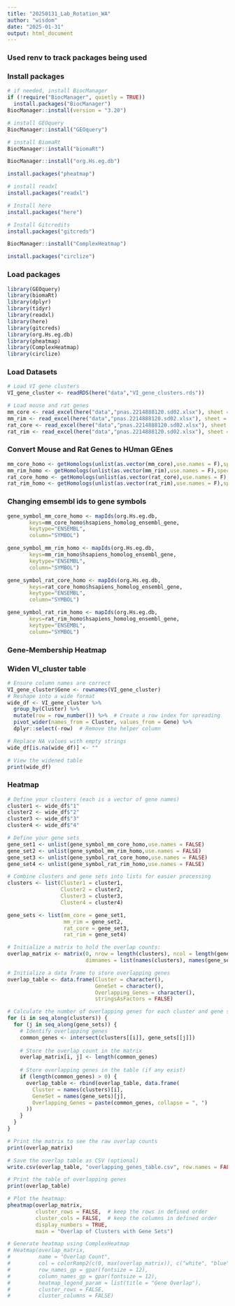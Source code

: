 ```yaml
---
title: "20250131_Lab_Rotation_WA"
author: "wisdom"
date: "2025-01-31"
output: html_document
---
```


### Used renv to track packages being used


### Install packages
```r
# if needed, install BiocManager
if (!require("BiocManager", quietly = TRUE))
  install.packages("BiocManager")
BiocManager::install(version = "3.20")

# install GEOquery
BiocManager::install("GEOquery")

# install BiomaRt
BiocManager::install("biomaRt")

BiocManager::install("org.Hs.eg.db")

install.packages("pheatmap")

# install readxl
install.packages("readxl")

# Install here
install.packages("here")

# Install Gitcredits
install.packages("gitcreds")

BiocManager::install("ComplexHeatmap")

install.packages("circlize")
```


### Load packages
```r
library(GEOquery)
library(biomaRt)
library(dplyr)
library(tidyr)
library(readxl)
library(here)
library(gitcreds)
library(org.Hs.eg.db)
library(pheatmap)
library(ComplexHeatmap)
library(circlize)
```

### Load Datasets
```r
# Load VI gene clusters
VI_gene_cluster <- readRDS(here("data","VI_gene_clusters.rds"))

# Load mouse and rat genes
mm_core <- read_excel(here("data","pnas.2214888120.sd02.xlsx"), sheet = "Annotation- MM Core", range =cell_cols("A"))
mm_rim <- read_excel(here("data","pnas.2214888120.sd02.xlsx"), sheet = "Annotation-MM Rim", range =cell_cols("A"))
rat_core <- read_excel(here("data","pnas.2214888120.sd02.xlsx"), sheet = "Annotation Rat Core", range =cell_cols("A"))
rat_rim <- read_excel(here("data","pnas.2214888120.sd02.xlsx"), sheet = "Annotation-Rat Rim", range =cell_cols("A"))
```

### Convert Mouse and Rat Genes to HUman GEnes
```r
mm_core_homo <- getHomologs(unlist(as.vector(mm_core),use.names = F),species_from = "mus_musculus", species_to = "homo_sapiens")
mm_rim_homo <- getHomologs(unlist(as.vector(mm_rim),use.names = F),species_from = "mus_musculus", species_to = "homo_sapiens")
rat_core_homo <- getHomologs(unlist(as.vector(rat_core),use.names = F),species_from = "rattus_norvegicus", species_to = "homo_sapiens")
rat_rim_homo <- getHomologs(unlist(as.vector(rat_rim),use.names = F),species_from = "rattus_norvegicus", species_to = "homo_sapiens")
```


### Changing emsembl ids to gene symbols

```r
gene_symbol_mm_core_homo <- mapIds(org.Hs.eg.db,
       keys=mm_core_homo$hsapiens_homolog_ensembl_gene,
       keytype="ENSEMBL",
       column="SYMBOL")

gene_symbol_mm_rim_homo <- mapIds(org.Hs.eg.db,
       keys=mm_rim_homo$hsapiens_homolog_ensembl_gene,
       keytype="ENSEMBL",
       column="SYMBOL")

gene_symbol_rat_core_homo <- mapIds(org.Hs.eg.db,
       keys=rat_core_homo$hsapiens_homolog_ensembl_gene,
       keytype="ENSEMBL",
       column="SYMBOL")

gene_symbol_rat_rim_homo <- mapIds(org.Hs.eg.db,
       keys=rat_rim_homo$hsapiens_homolog_ensembl_gene,
       keytype="ENSEMBL",
       column="SYMBOL")

```

### Gene-Membership Heatmap

### Widen VI_cluster table
```r
# Ensure column names are correct
VI_gene_cluster$Gene <- rownames(VI_gene_cluster)
# Reshape into a wide format
wide_df <- VI_gene_cluster %>%
  group_by(Cluster) %>%
  mutate(row = row_number()) %>%  # Create a row index for spreading
  pivot_wider(names_from = Cluster, values_from = Gene) %>%
  dplyr::select(-row)  # Remove the helper column

# Replace NA values with empty strings
wide_df[is.na(wide_df)] <- ""

# View the widened table
print(wide_df)

```

### Heatmap
```r
# Define your clusters (each is a vector of gene names)
cluster1 <- wide_df$"1"
cluster2 <- wide_df$"2"
cluster3 <- wide_df$"3"
cluster4 <- wide_df$"4"

# Define your gene sets
gene_set1 <- unlist(gene_symbol_mm_core_homo,use.names = FALSE)
gene_set2 <- unlist(gene_symbol_mm_rim_homo,use.names = FALSE)
gene_set3 <- unlist(gene_symbol_rat_core_homo,use.names = FALSE)
gene_set4 <- unlist(gene_symbol_rat_rim_homo,use.names = FALSE)

# Combine clusters and gene sets into lists for easier processing
clusters <- list(Cluster1 = cluster1,
                 Cluster2 = cluster2,
                 Cluster3 = cluster3,
                 Cluster4 = cluster4)

gene_sets <- list(mm_core = gene_set1,
                  mm_rim = gene_set2,
                  rat_core = gene_set3,
                  rat_rim = gene_set4)

# Initialize a matrix to hold the overlap counts:
overlap_matrix <- matrix(0, nrow = length(clusters), ncol = length(gene_sets),
                         dimnames = list(names(clusters), names(gene_sets)))

# Initialize a data frame to store overlapping genes
overlap_table <- data.frame(Cluster = character(),
                            GeneSet = character(),
                            Overlapping_Genes = character(),
                            stringsAsFactors = FALSE)

# Calculate the number of overlapping genes for each cluster and gene set pair:
for (i in seq_along(clusters)) {
  for (j in seq_along(gene_sets)) {
    # Identify overlapping genes
    common_genes <- intersect(clusters[[i]], gene_sets[[j]])
    
    # Store the overlap count in the matrix
    overlap_matrix[i, j] <- length(common_genes)
    
    # Store overlapping genes in the table (if any exist)
    if (length(common_genes) > 0) {
      overlap_table <- rbind(overlap_table, data.frame(
        Cluster = names(clusters)[i],
        GeneSet = names(gene_sets)[j],
        Overlapping_Genes = paste(common_genes, collapse = ", ")
      ))
    }
  }
}

# Print the matrix to see the raw overlap counts
print(overlap_matrix)

# Save the overlap table as CSV (optional)
write.csv(overlap_table, "overlapping_genes_table.csv", row.names = FALSE)

# Print the table of overlapping genes
print(overlap_table)

# Plot the heatmap:
pheatmap(overlap_matrix,
         cluster_rows = FALSE,  # keep the rows in defined order
         cluster_cols = FALSE,  # keep the columns in defined order
         display_numbers = TRUE,
         main = "Overlap of Clusters with Gene Sets")

# Generate heatmap using ComplexHeatmap
# Heatmap(overlap_matrix,
#         name = "Overlap Count",
#         col = colorRamp2(c(0, max(overlap_matrix)), c("white", "blue")),
#         row_names_gp = gpar(fontsize = 12),
#         column_names_gp = gpar(fontsize = 12),
#         heatmap_legend_param = list(title = "Gene Overlap"),
#         cluster_rows = FALSE,
#         cluster_columns = FALSE)

```


